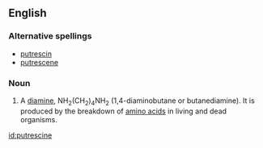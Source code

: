 ==English==

===Alternative spellings===
*[[putrescin]]
*[[putrescene]]

===Noun===
{{en-noun|s|-}}
{{wikipedia}}

# A [[diamine]], NH<sub>2</sub>(CH<sub>2</sub>)<sub>4</sub>NH<sub>2</sub> (1,4-diaminobutane or butanediamine).  It is produced by the breakdown of [[amino acid]]s in living and dead organisms.

[[id:putrescine]]